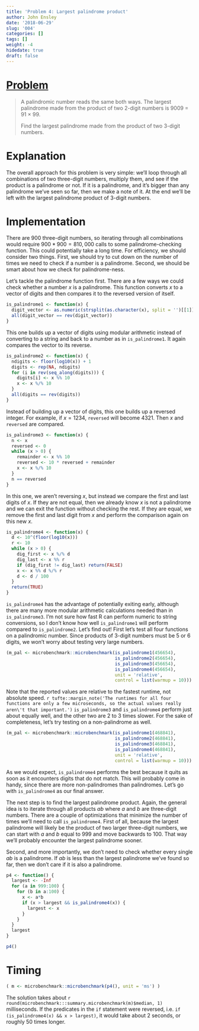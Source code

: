 ```yaml
---
title: 'Problem 4: Largest palindrome product'
author: John Ensley
date: '2018-06-29'
slug: '004'
categories: []
tags: []
weight: -4
hidedate: true
draft: false
---
```


# [Problem](https://projecteuler.net/problem=4)

> A palindromic number reads the same both ways. The largest palindrome made from the product of two 2-digit numbers is 9009 = 91 × 99.
> 
> Find the largest palindrome made from the product of two 3-digit numbers.

# Explanation

The overall approach for this problem is very simple: we'll loop through all combinations of two three-digit numbers, multiply them, and see if the product is a palindrome or not. If it is a palindrome, and it's bigger than any palindrome we've seen so far, then we make a note of it. At the end we'll be left with the largest palindrome product of 3-digit numbers.

# Implementation

There are 900 three-digit numbers, so iterating through all combinations would require $900*900 = 810,000$ calls to some palindrome-checking function. This could potentially take a long time. For efficiency, we should consider two things. First, we should try to cut down on the number of times we need to check if a number is a palindrome. Second, we should be smart about how we check for palindrome-ness.

Let's tackle the palindrome function first. There are a few ways we could check whether a number $x$ is a palindrome. This function converts $x$ to a vector of digits and then compares it to the reversed version of itself.

```r
is_palindrome1 <- function(x) {
  digit_vector <- as.numeric(strsplit(as.character(x), split = '')[[1]])
  all(digit_vector == rev(digit_vector))
}
```

This one builds up a vector of digits using modular arithmetic instead of converting to a string and back to a number as in `is_palindrome1`. It again compares the vector to its reverse.

```r
is_palindrome2 <- function(x) {
  ndigits <- floor(log10(x)) + 1
  digits <- rep(NA, ndigits)
  for (i in rev(seq_along(digits))) {
    digits[i] <- x %% 10
    x <- x %/% 10
  }
  all(digits == rev(digits))
}
```

Instead of building up a vector of digits, this one builds up a reversed integer. For example, if $x = 1234$, `reversed` will become $4321$. Then $x$ and `reversed` are compared.

```r
is_palindrome3 <- function(x) {
  n <- x
  reversed <- 0
  while (x > 0) {
    remainder <- x %% 10
    reversed <- 10 * reversed + remainder
    x <- x %/% 10
  }
  n == reversed
}
```

In this one, we aren't reversing $x$, but instead we compare the first and last digits of $x$. If they are not equal, then we already know $x$ is not a palindrome and we can exit the function without checking the rest. If they are equal, we remove the first and last digit from $x$ and perform the comparison again on this new $x$.

```r
is_palindrome4 <- function(x) {
  d <- 10^(floor(log10(x)))
  r <- 10
  while (x > 0) {
    dig_first <- x %/% d
    dig_last <- x %% r
    if (dig_first != dig_last) return(FALSE)
    x <- x %% d %/% r
    d <- d / 100
  }
  return(TRUE)
}
```

`is_palindrome4` has the advantage of potentially exiting early, although there are many more modular arithmetic calculations needed than in `is_palindrome3`. I'm not sure how fast R can perform numeric to string conversions, so I don't know how well `is_palindrome1` will perform compared to `is_palindrome2`. Let's find out! First let's test all four functions on a palindromic number. Since products of 3-digit numbers must be 5 or 6 digits, we won't worry about testing very large numbers.

```r
(m_pal <- microbenchmark::microbenchmark(is_palindrome1(456654),
                                         is_palindrome2(456654),
                                         is_palindrome3(456654),
                                         is_palindrome4(456654),
                                         unit = 'relative',
                                         control = list(warmup = 10)))
```

Note that the reported values are relative to the fastest runtime, not absolute speed. `r tufte::margin_note('The runtimes for all four functions are only a few microseconds, so the actual values really aren\'t that important.')` `is_palindrome3` and `is_palindrome4` perform just about equally well, and the other two are 2 to 3 times slower. For the sake of completeness, let's try testing on a non-palindrome as well.

```r
(m_pal <- microbenchmark::microbenchmark(is_palindrome1(468841),
                                         is_palindrome2(468841),
                                         is_palindrome3(468841),
                                         is_palindrome4(468841),
                                         unit = 'relative',
                                         control = list(warmup = 10)))
```

As we would expect, `is_palindrome4` performs the best because it quits as soon as it encounters digits that do not match. This will probably come in handy, since there are more non-palindromes than palindromes. Let's go with `is_palindrome4` as our final answer.



The next step is to find the largest palindrome product. Again, the general idea is to iterate through all products $ab$ where $a$ and $b$ are three-digit numbers. There are a couple of optimizations that minimize the number of times we'll need to call `is_palindrome4`. First of all, because the largest palindrome will likely be the product of two larger three-digit numbers, we can start with $a$ and $b$ equal to 999 and move backwards to 100. That way we'll probably encounter the largest palindrome sooner.

Second, and more importantly, we don't need to check whether every single $ab$ is a palindrome. If $ab$ is less than the largest palindrome we've found so far, then we don't care if it is also a palindrome.

```r
p4 <- function() {
  largest <- -Inf
  for (a in 999:100) {
    for (b in a:100) {
      x <- a*b
      if (x > largest && is_palindrome4(x)) {
        largest <- x
      }
    }
  }
  largest
}
```

```r
p4()
```


# Timing

```r
( m <- microbenchmark::microbenchmark(p4(), unit = 'ms') )
```

The solution takes about `r round(microbenchmark:::summary.microbenchmark(m)$median, 1)` milliseconds. If the predicates in the `if` statement were reversed, i.e. `if (is_palindrome4(x) && x > largest)`, it would take about 2 seconds, or roughly 50 times longer.
